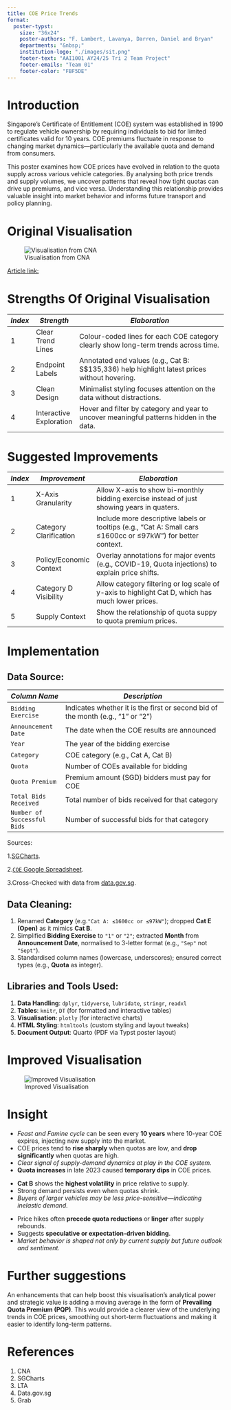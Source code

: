 ```yaml
---
title: COE Price Trends
format:
  poster-typst: 
    size: "36x24"
    poster-authors: "F. Lambert, Lavanya, Darren, Daniel and Bryan"
    departments: "&nbsp;"
    institution-logo: "./images/sit.png"
    footer-text: "AAI1001 AY24/25 Tri 2 Team Project"
    footer-emails: "Team 01"
    footer-color: "FBF5DE" 
---
```


# Introduction

Singapore’s Certificate of Entitlement (COE) system was established in 1990 to regulate vehicle ownership by requiring individuals to bid for limited certificates valid for 10 years. COE premiums fluctuate in response to changing market dynamics—particularly the available quota and demand from consumers.

This poster examines how COE prices have evolved in relation to the quota supply across various vehicle categories. By analysing both price trends and supply volumes, we uncover patterns that reveal how tight quotas can drive up premiums, and vice versa. Understanding this relationship provides valuable insight into market behavior and informs future transport and policy planning.

# Original Visualisation

![Visualisation from CNA](./images/original_chart.jpg)

[Article link:](https://www.channelnewsasia.com/singapore/coe-prices-car-premiums-deep-dive-does-bidding-system-need-update-3936056)


# Strengths Of Original Visualisation

| *Index*       | *Strength*                | *Elaboration*                                                                                                   |
| ------------- | ------------------------- |---------------------------------------------------------------------------------------------------------------- |
| 1             | Clear Trend Lines         | Colour-coded lines for each COE category clearly show long-term trends across time.                             |
| 2             | Endpoint Labels           | Annotated end values (e.g., Cat B: S\$135,336) help highlight latest prices without hovering.                   |
| 3             | Clean Design              | Minimalist styling focuses attention on the data without distractions.                                          |
| 4             | Interactive Exploration   | Hover and filter by category and year to uncover meaningful patterns hidden in the data.                        |



# Suggested Improvements
| *Index*       | *Improvement*             | *Elaboration*                                                                                                   |
| ------------- | ------------------------- | --------------------------------------------------------------------------------------------------------------- |
| 1             | X-Axis Granularity        | Allow X-axis to show bi-monthly bidding exercise instead of just showing years in quaters.                      |
| 2             | Category Clarification    | Include more descriptive labels or tooltips (e.g., “Cat A: Small cars ≤1600cc or ≤97kW”) for better context.    |
| 3             | Policy/Economic Context   | Overlay annotations for major events (e.g., COVID-19, Quota injections) to explain price shifts.                |
| 4             | Category D Visibility     | Allow category filtering or log scale of y-axis to highlight Cat D, which has much lower prices.                |
| 5             | Supply Context            | Show the relationship of quota suppy to quota premium prices.                                                   |



# Implementation


::: {.block fill=rgb("F3E0CE") inset="10pt" radius="15pt"}

## Data Source:

| *Column Name*             | *Description*                                                                     |
|----------------------------|----------------------------------------------------------------------------------|
| `Bidding Exercise`         | Indicates whether it is the first or second bid of the month (e.g., "1" or "2")  |
| `Announcement Date`        | The date when the COE results are announced                                      |
| `Year`                     | The year of the bidding exercise                                                 |
| `Category`                 | COE category (e.g., Cat A, Cat B)                                                |
| `Quota`                    | Number of COEs available for bidding                                             |
| `Quota Premium`            | Premium amount (SGD) bidders must pay for COE                                    |
| `Total Bids Received`      | Total number of bids received for that category                                  |
| `Number of Successful Bids`| Number of successful bids for that category                                      |

Sources:

1.[SGCharts](https://coe.sgcharts.com/).

2.[`COE` Google Spreadsheet](https://docs.google.com/spreadsheets/d/1Ma8dm_rdtdfNp8ONUG5ykFHwrEg1GFC3ObOMualMVBM/edit?gid=0#gid=0).

3.Cross-Checked with data from [data.gov.sg](https://data.gov.sg/datasets/d_69b3380ad7e51aff3a7dcc84eba52b8a/view).

## Data Cleaning:
  1. Renamed **Category** (e.g.`"Cat A: ≤1600cc or ≤97kW"`); dropped **Cat E (Open)** as it mimics **Cat B**.
  2. Simplified **Bidding Exercise** to `"1"` or `"2"`; extracted **Month** from **Announcement Date**, normalised to 3-letter format (e.g., `"Sep"` not `"Sept"`).  
  3. Standardised column names (lowercase, underscores); ensured correct types (e.g., **Quota** as integer).

## Libraries and Tools Used: 
1. **Data Handling**: `dplyr`, `tidyverse`, `lubridate`, `stringr`, `readxl`  
2. **Tables**: `knitr`, `DT` (for formatted and interactive tables)  
3. **Visualisation**: `plotly` (for interactive charts)  
4. **HTML Styling**: `htmltools` (custom styling and layout tweaks)  
5. **Document Output**: Quarto (PDF via Typst poster layout)
:::

# Improved Visualisation

![Improved Visualisation](./images/improved_chart.png)

# Insight

::: {.callout-warning title="1. Feast and Famine: COE Prices and Quota Supply"}
- *Feast and Famine cycle* can be seen every **10 years** where 10-year COE expires, injecting new supply into the market.
- COE prices tend to **rise sharply** when quotas are low, and **drop significantly** when quotas are high.
- *Clear signal of supply-demand dynamics at play in the COE system.*
- **Quota increases** in late 2023 caused **temporary dips** in COE prices.
:::

::: {.callout-warning title="2. Luxury Segment (Cat B) Is Most Sensitive to Quota Fluctuations"}
- **Cat B** shows the **highest volatility** in price relative to supply.
- Strong demand persists even when quotas shrink.
- *Buyers of larger vehicles may be less price-sensitive—indicating inelastic demand.*
:::

::: {.callout-warning title="3. Prices Anticipate or Lag Behind Quota Changes"}
- Price hikes often **precede quota reductions** or **linger** after supply rebounds.
- Suggests **speculative or expectation-driven bidding**.
- *Market behavior is shaped not only by current supply but future outlook and sentiment.*
:::

# Further suggestions

An enhancements that can help boost this visualisation's analytical power and strategic value is adding a moving average in the form of **Prevailing Quota Premium (PQP)**. This would provide a clearer view of the underlying trends in COE prices, smoothing out short-term fluctuations and making it easier to identify long-term patterns.

# References
1. CNA
2. SGCharts
3. LTA
4. Data.gov.sg
5. Grab